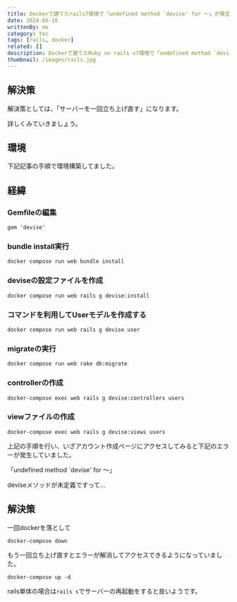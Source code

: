 ```yaml
---
title: Dockerで建てたrails7環境で「undefined method `devise' for 〜」が発生した話
date: 2024-05-16
writtenBy: me
category: tec
tags: [rails, docker]
related: []
description: Dockerで建てたRuby on rails v7環境で「undefined method `devise' for 〜」が発生した際の解決方法の備忘録です。
thumbnail: /images/rails.jpg
---
```

## 解決策
解決策としては、「サーバーを一回立ち上げ直す」になります。

詳しくみていきましょう。

## 環境
下記記事の手順で環境構築してました。

[](/tec/docker_rails_v7)

## 経緯
### Gemfileの編集

```gemfile
gem 'devise'
```

### bundle install実行

```
docker compose run web bundle install
```

### deviseの設定ファイルを作成

```
docker compose run web rails g devise:install
```

### コマンドを利用してUserモデルを作成する

```
docker compose run web rails g devise user
```

### migrateの実行

```
docker compose run web rake db:migrate
```

### controllerの作成

```
docker-compose exec web rails g devise:controllers users
```

### viewファイルの作成

```
docker-compose exec web rails g devise:views users
```

上記の手順を行い、いざアカウント作成ページにアクセスしてみると下記のエラーが発生していました。

「undefined method `devise' for 〜」

deviseメソッドが未定義ですって...

## 解決策
一回dockerを落として

```
docker-compose down
```

もう一回立ち上げ直すとエラーが解消してアクセスできるようになっていました。

```
docker-compose up -d
```

rails単体の場合は`rails s`でサーバーの再起動をすると良いようです。
